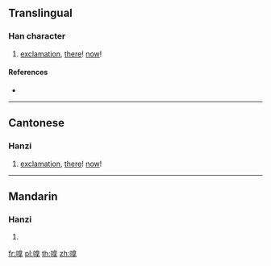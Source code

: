 ==Translingual==

===Han character===
{{Han char|rn=30|rad=口|as=10|sn=13|four=|canj=RORQ|ids=⿰口拿}}

# {{lb|mul|Cantonese}} [[exclamation]], [[there]]! [[now]]!

====References====
* {{Han ref|kx=0204.111|hdz=10669.051|uh=55F1|ud=22001}}

----

==Cantonese==

===Hanzi===
{{yue-hanzi|jyut=[[naa4]]|y=na4}}

# [[exclamation]], [[there]]! [[now]]!

----

==Mandarin==

===Hanzi===
{{cmn-hanzi|pin=[[ná]] ([[na2]])|wg=na<sup>2</sup>}}

# {{defn|lang=cmn|sort=口10}}

[[fr:嗱]]
[[pl:嗱]]
[[th:嗱]]
[[zh:嗱]]